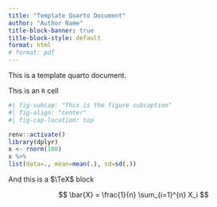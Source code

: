 ```yaml
---
title: "Template Quarto Document"
author: "Author Name"
title-block-banner: true
title-block-style: default
format: html
# format: pdf
---
```



This is a template quarto document.

This is an `R` cell

```R
#| fig-subcap: "This is the figure subcaption"
#| fig-align: "center"
#| fig-cap-location: top

renv::activate()
library(dplyr)
x <- rnorm(100)
x %>% 
list(data=., mean=mean(.), sd=sd(.))
```

And this is a $\TeX$ block

$$
\bar{X} = \frac{1}{n} \sum_{i=1}^{n} X_i
$$